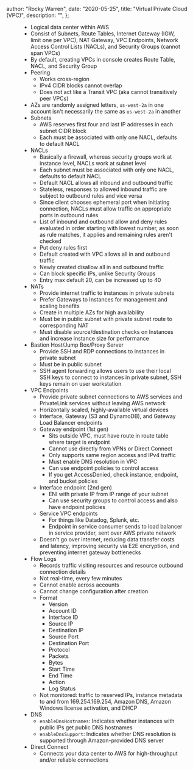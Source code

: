 
  author: "Rocky Warren",
  date: "2020-05-25",
  title: "Virtual Private Cloud (VPC)",
  description: "",
};


<Figure caption="AWS VPC Diagram" src={vpcDiagram} />

- Logical data center within AWS
- Consist of Subnets, Route Tables, Internet Gateway (IGW, limit one per VPC), NAT Gateway, VPC Endpoints, Network Access Control Lists (NACLs), and Security Groups (cannot span VPCs)
- By default, creating VPCs in console creates Route Table, NACL, and Security Group
- Peering
  - Works cross-region
  - IPv4 CIDR blocks cannot overlap
  - Does not act like a Transit VPC (aka cannot transitively peer VPCs)
- AZs are randomly assigned letters, `us-west-2a` in one account isn't necessarily the same as `us-west-2a` in another
- Subnets
  - AWS reserves first four and last IP addresses in each subnet CIDR block
  - Each must be associated with only one NACL, defaults to default NACL
- NACLs
  - Basically a firewall, whereas security groups work at instance level, NACLs work at subnet level
  - Each subnet must be associated with only one NACL, defaults to default NACL
  - Default NACL allows all inbound and outbound traffic
  - Stateless, responses to allowed inbound traffic are subject to outbound rules and vice versa
  - Since client chooses ephemeral port when initiating connection, NACLs must allow traffic on appropriate ports in outbound rules
  - List of inbound and outbound allow and deny rules evaluated in order starting with lowest number, as soon as rule matches, it applies and remaining rules aren't checked
  - Put deny rules first
  - Default created with VPC allows all in and outbound traffic
  - Newly created disallow all in and outbound traffic
  - Can block specific IPs, unlike Security Groups
  - Entry max default 20, can be increased up to 40
- NATs
  - Provide internet traffic to instances in private subnets
  - Prefer Gateways to Instances for management and scaling benefits
  - Create in multiple AZs for high availability
  - Must be in public subnet with private subnet route to corresponding NAT
  - Must disable source/destination checks on Instances and increase instance size for performance
- Bastion Host/Jump Box/Proxy Server
  - Provide SSH and RDP connections to instances in private subnet
  - Must be in public subnet
  - SSH agent forwarding allows users to use their local SSH keys to connect to instances in private subnet, SSH keys remain on user workstation
- VPC Endpoints
  - Provide private subnet connections to AWS services and PrivateLink services without leaving AWS network
  - Horizontally scaled, highly-available virtual devices
  - Interface, Gateway (S3 and DynamoDB), and Gateway Load Balancer endpoints
  - Gateway endpoint (1st gen)
    - Sits outside VPC, must have route in route table where target is endpoint
    - Cannot use directly from VPNs or Direct Connect
    - Only supports same region access and IPv4 traffic
    - Must enable DNS resolution in VPC
    - Can use endpoint policies to control access
    - If you get AccessDenied, check instance, endpoint, and bucket policies
  - Interface endpoint (2nd gen)
    - ENI with private IP from IP range of your subnet
    - Can use security groups to control access and also have endpoint policies
  - Service VPC endpoints
    - For things like Datadog, Splunk, etc.
    - Endpoint in service consumer sends to load balancer in service provider, sent over AWS private network
  - Doesn't go over internet, reducing data transfer costs and latency, improving security via E2E encryption, and preventing internet gateway bottlenecks
- Flow Logs
  - Records traffic visiting resources and resource outbound connection details
  - Not real-time, every few minutes
  - Cannot enable across accounts
  - Cannot change configuration after creation
  - Format
    - Version
    - Account ID
    - Interface ID
    - Source IP
    - Destination IP
    - Source Port
    - Destination Port
    - Protocol
    - Packets
    - Bytes
    - Start Time
    - End Time
    - Action
    - Log Status
  - Not monitored: traffic to reserved IPs, instance metadata to and from 169.254.169.254, Amazon DNS, Amazon Windows license activation, and DHCP
- DNS
  - `enableDnsHostnames`: Indicates whether instances with public IPs get public DNS hostnames
  - `enableDnsSupport`: Indicates whether DNS resolution is supported through Amazon-provided DNS server
- Direct Connect
  - Connects your data center to AWS for high-throughput and/or reliable connections
